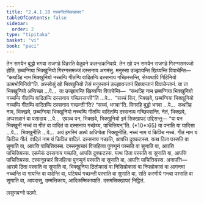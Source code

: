 ```yaml
---
title: "2.4.1.10 नच्चगीतसिक्खापद"
tableOfContents: false
sidebar:
  order: 2
type: "tipitaka"
basket: "vi"
book: "paci"
---
```



<DynamicBreadcrumb />

<Division number="833" book="paci">

<Paragraph number="2663" book="paci">
तेन समयेन बुद्धो भगवा राजगहे विहरति वेळुवने कलन्दकनिवापे. तेन खो पन समयेन राजगहे गिरग्गसमज्जो होति. छब्बग्गिया भिक्खुनियो गिरग्गसमज्जं दस्सनाय अगमंसु. मनुस्सा उज्झायन्ति खिय्यन्ति विपाचेन्ति—  “कथञ्हि नाम भिक्खुनियो नच्चम्पि गीतम्पि वादितम्पि दस्सनाय गच्छिस्सन्ति, सेय्यथापि गिहिनियो कामभोगिनियो”ति.
</Paragraph>

<Paragraph number="2664" book="paci">
अस्सोसुं खो भिक्खुनियो तेसं मनुस्सानं उज्झायन्तानं खिय्यन्तानं विपाचेन्तानं. या ता भिक्खुनियो अप्पिच्छा …पे…  ता उज्झायन्ति खिय्यन्ति विपाचेन्ति—  “कथञ्हि नाम छब्बग्गिया भिक्खुनियो नच्चम्पि गीतम्पि वादितम्पि दस्सनाय गच्छिस्सन्ती”ति …पे…  “सच्चं किर, भिक्खवे, छब्बग्गिया भिक्खुनियो नच्चम्पि गीतम्पि वादितम्पि दस्सनाय गच्छन्ती”ति? “सच्चं, भगवा”ति. विगरहि बुद्धो भगवा …पे…  कथञ्हि नाम, भिक्खवे, छब्बग्गिया भिक्खुनियो नच्चम्पि गीतम्पि वादितम्पि दस्सनाय गच्छिस्सन्ति. नेतं, भिक्खवे, अप्पसन्नानं वा पसादाय …पे…  एवञ्च पन, भिक्खवे, भिक्खुनियो इमं सिक्खापदं उद्दिसन्तु—
</Paragraph>

</Division>
<Division number="834" book="paci">

<Paragraph number="2665" book="paci">
<Emphasis>“या पन भिक्खुनी नच्चं वा गीतं वा वादितं वा दस्सनाय गच्छेय्य, पाचित्तियन्”</Emphasis>ति. (*10*:<Emphasis>65</Emphasis>)
</Paragraph>

</Division>
<Division number="835" book="paci">

<Paragraph number="2666" book="paci">
<Emphasis>या पना</Emphasis>ति या यादिसा …पे…  <Emphasis>भिक्खुनी</Emphasis>ति …पे…  अयं इमस्मिं अत्थे अधिप्पेता भिक्खुनीति.
</Paragraph>

<Paragraph number="2667" book="paci">
<Emphasis>नच्चं</Emphasis> नाम यं किञ्चि नच्चं. <Emphasis>गीतं</Emphasis> नाम यं किञ्चि गीतं. <Emphasis>वादितं</Emphasis> नाम यं किञ्चि वादितं.
</Paragraph>

</Division>
<Division number="836" book="paci">

<Paragraph number="2668" book="paci">
दस्सनाय गच्छति, आपत्ति दुक्कटस्स. यत्थ ठिता पस्सति वा सुणाति वा, आपत्ति पाचित्तियस्स. दस्सनूपचारं विजहित्वा पुनप्पुनं पस्सति वा सुणाति वा, आपत्ति पाचित्तियस्स. एकमेकं दस्सनाय गच्छति, आपत्ति दुक्कटस्स. यत्थ ठिता पस्सति वा सुणाति वा, आपत्ति पाचित्तियस्स. दस्सनूपचारं विजहित्वा पुनप्पुनं पस्सति वा सुणाति वा, आपत्ति पाचित्तियस्स.
</Paragraph>

</Division>
<Division number="837" book="paci">

<Paragraph number="2669" book="paci">
अनापत्ति—  आरामे ठिता पस्सति वा सुणाति वा, भिक्खुनिया ठितोकासं वा निसिन्नोकासं वा निपन्नोकासं वा आगन्त्वा नच्चन्ति वा गायन्ति वा वादेन्ति वा, पटिपथं गच्छन्ती पस्सति वा सुणाति वा, सति करणीये गन्त्वा पस्सति वा सुणाति वा, आपदासु, उम्मत्तिकाय, आदिकम्मिकायाति.

</Paragraph>
</Division>

<Paragraph number="2670" type="center" book="paci">
दसमसिक्खापदं निट्ठितं.

  
लसुणवग्गो पठमो.
</Paragraph>